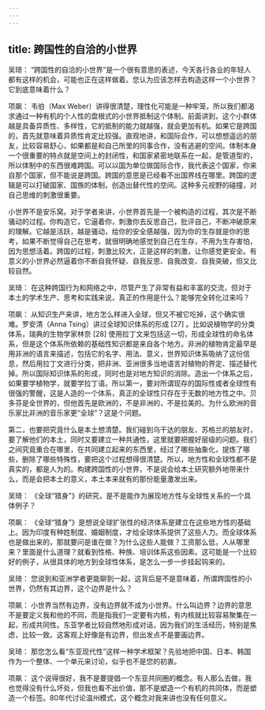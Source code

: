 ```yaml
---
---
---
```

title: 跨国性的自洽的小世界
---




吴琦： “跨国性的自洽的小世界”是一个很有意思的表述，今天各行各业的年轻人都有这样的机会，可能也正在这样做着。您认为应该怎样去构造这样一个小世界？它到底意味着什么？

项飙： 韦伯（Max Weber）讲得很清楚，理性化可能是一种牢笼，所以我们都渴求通过一种有机的个人性的盘根式的小世界抵制这个体制。前面讲到，这个小群体越是具备异质性、多样性，它的抵制的能力就越强，就会更加有机。如果它是跨国的，首先就意味着异质性肯定比较强。直观地讲，和国际合作，可以想想遥远的朋友，比较容易舒心，如果都是和自己所里的同事合作，没有逃避的空间。体制本身一个很重要的特点就是空间上的封闭性，和国家紧密地联系在一起，是管道型的，所以体制中的东西很难跨国。可以以国为单位做国际合作，我代表这个国家，你来自那个国家，但不能说是跨国。跨国的意思是已经看不出国界线在哪里。跨国的逻辑是可以打破国家、国族的体制，创造出替代性的空间。这种多元视野的碰撞，对自己思维的刺激很重要。

小世界不是安乐窝。对于学者来讲，小世界首先是一个被构造的过程，其次是不断骚动的过程。你构造它，它逼着你，刺激你去反思自己，批评自己，不断冲破原来的理解。它越是活跃，越是骚动，给你的安全感越强，因为你的生存就是你的思考，如果不断觉得自己在思考，就很明确地感觉到自己在生存，不用为生存害怕，因为思想活着。跨国的过程，刺激比较大，正是这样的刺激，让你感觉更安全。有意义的小世界必然逼着你不断自我怀疑、自我反思、自我改变、自我突破，但又比较自然。

吴琦： 在这种跨国行为和网络之中，尽管产生了非常有益和丰富的交流，但对于本土的学术生产、思考和实践来说，真正的作用是什么？能够完全转化过来吗？

项飙： 从知识生产来讲，地方怎么样进入全球，但又不被它吃掉，这个确实很难。罗安清（Anna Tsing）讲过全球知识体系的形成 [27] 。比如说植物学的分类体系，瑞典的生物学家林奈 [28] 使用拉丁文来包括这一切，形成全球性的命名体系，但是这个体系所依赖的基础性知识都是来自各个地方。非洲的植物肯定最早是用非洲的语言来描述，包括它的名字、用法、意义，世界知识体系吸纳了这份信息，然后用拉丁文进行分类，把非洲、亚洲很多当地语言对植物的界定、描述替代掉。所以国际知识体系的形成，同时也是对地方知识的消除。造出一个体系之后，如果要学植物学，就要学拉丁语。所以第一，要对所谓现存的国际性或者全球性有很强的警醒，这是人造的一个体系，真正的全球性只存在于无数的地方性之中。贝多芬是全世界的，但他首先是欧洲的，不是非洲的，不是拉美的。为什么欧洲的音乐家比非洲的音乐家更“全球”？这是个问题。

第二，也要把究竟什么是本土想清楚。我们碰到乌干达的朋友、苏格兰的朋友时，要了解他们的本土，同时又要建立一种共通性，这里就要把握好层级的问题。我们之间究竟重合在哪里，在共同建立起来的东西里，经过了哪些抽象化，提炼了哪些，删除了哪些特殊性，要把这个过程想得很清楚。所以，地方性和全球性都不是真实的，都是人为的。构建跨国性的小世界，不是说会给本土研究额外地带来什么，而是会把本土的意义，本土本来就有的那份能量激发出来。

吴琦： 《全球“猎身”》的研究，是不是能作为展现地方性与全球性关系的一个具体例子？

项飙： 《全球“猎身”》是想说全球扩张性的经济体系是建立在这些地方性的基础上。因为印度有种姓制度、婚姻制度，才给全球体系提供了这些人力。而全球体系也是做出来的，那就要问是谁在做？为什么这些人能做？工资那么低，人从哪里来？里面是什么道理？就看到性格、种族、培训体系这些因素。这可能是一个比较好的例子，从很具体的地方到全球性体系，是怎么一步一步挂起钩来的。

吴琦： 您说到和亚洲学者更能聊到一起，这背后是不是意味着，所谓跨国性的小世界，仍然有其边界，这个边界是什么？

项飙： 小世界当然有边界，没有边界就不成为小世界。什么叫边界？边界的意思不是要定义我和他的不同，而是指我们一定要有内核，有内核就比较容易聚集在一起，形成共同性。东亚学者比较自然地形成对话，因为我们的生活经历，特别是焦虑，比较一致。这客观上好像是有边界，但出发点不是要画边界。

吴琦： 那您怎么看“东亚现代性”这样一种学术框架？先验地把中国、日本、韩国作为一个整体、一个单元来讨论，似乎也不是您的初衷。

项飙： 这个说得很好，我不是要提倡一个东亚共同圈的概念。有人那么去做，我也觉得没有什么坏处，但我也看不出价值，那不是塑造一个有机的共同体，而是塑造一个标签。80年代讨论温州模式，这个概念对我来讲也没有任何意义。